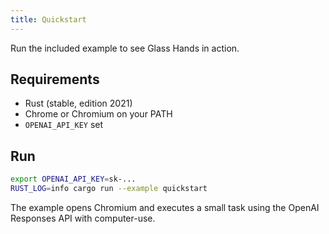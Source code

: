 ```yaml
---
title: Quickstart
---
```


Run the included example to see Glass Hands in action.

## Requirements

- Rust (stable, edition 2021)
- Chrome or Chromium on your PATH
- `OPENAI_API_KEY` set

## Run

```bash
export OPENAI_API_KEY=sk-...
RUST_LOG=info cargo run --example quickstart
```

The example opens Chromium and executes a small task using the OpenAI Responses API with computer-use.


